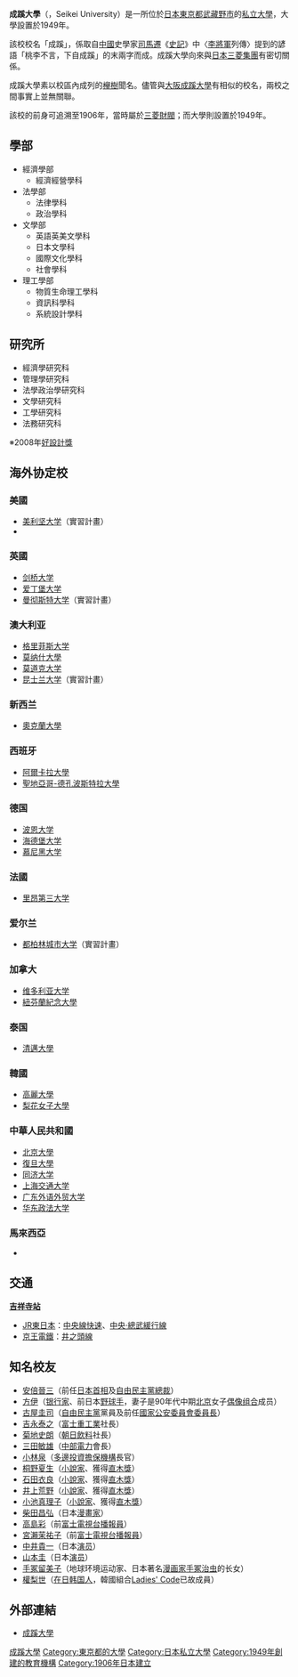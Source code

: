 {{Unreferenced|time=2015-09-22T02:45:05+00:00}}
{{大学(日本)
|大学名称   = 成蹊大學
|ふりがな   =
|英称       = Seikei University
|图片       = Seikei University 01.jpg
|图片说明   = 成蹊大學校園
|大学设置年 = 1949年
|创立年     = 1906年
|学校类别   = 私立
|设置者     = 学校法人成蹊学園
|本部所在地 = {{日本}}東京都武蔵野市吉祥寺北町3-3-1
|校园       = 吉祥寺（東京都武蔵野市）
|学部       = 經濟學部<br />法學部<br />文學部<br />理工學部
|研究科     = 經濟學研究科<br/>管理學研究科<br/>法學政治學研究科<br/>文學研究科<br/>工學研究科<br/>法務研究科
|网站       = {{URL|http://www.seikei.ac.jp/university/}}
}}

'''成蹊大學'''（{{lang|ja|せいけいだいがく}}，Seikei University）是一所位於[[日本|日本]][[東京都|東京都]][[武藏野市|武藏野市]]的[[私立大學|私立大學]]，大學設置於1949年。

該校校名「成蹊」，係取自[[中國|中國]]史學家[[司馬遷|司馬遷]]《[[史記|史記]]》中〈[[李廣|李將軍]]列傳〉提到的諺語「桃李不言，下自成蹊」的末兩字而成。成蹊大學向來與[[日本|日本]][[三菱集團|三菱集團]]有密切關係。

成蹊大學素以校區內成列的[[欅樹|欅樹]]聞名。儘管與[[大阪成蹊大學|大阪成蹊大學]]有相似的校名，兩校之間事實上並無關聯。

該校的前身可追溯至1906年，當時屬於[[三菱集團|三菱]][[財閥|財閥]]；而大學則設置於1949年。

== 學部 ==
*經濟學部
**經濟經營學科
*法學部
**法律學科
**政治學科
*文學部
**英語英美文學科
**日本文學科
**國際文化學科
**社會學科
*理工學部
**物質生命理工學科
**資訊科學科
**系統設計學科

== 研究所 ==
*經濟學研究科
*管理學研究科
*法學政治學研究科
*文學研究科
*工學研究科
*法務研究科

※2008年[[好設計獎|好設計獎]]

== 海外协定校 ==
{{Div col|cols=4}}
=== {{flagicon|United States}}美國 ===
* [[美利坚大学|美利坚大学]]（實習計畫）
* {{link-en|西華盛頓大學|Western Washington University}}

=== {{flagicon|United Kingdom}}英國 ===
* [[剑桥大学|剑桥大学]]
* [[爱丁堡大学|爱丁堡大学]]
* [[曼彻斯特大学|曼彻斯特大学]]（實習計畫）

=== {{flagicon|Australia}}澳大利亚 ===
* [[格里菲斯大学|格里菲斯大学]]
* [[莫纳什大学|莫纳什大學]]
* [[莫道克大学|莫道克大学]]
* [[昆士兰大学|昆士兰大学]]（實習計畫）

=== {{flagicon|New Zealand}}新西兰 ===
* [[奧克蘭大學|奧克蘭大學]]

=== {{flagicon|Spain}}西班牙 ===
* [[阿爾卡拉大學|阿爾卡拉大學]]
* [[聖地亞哥-德孔波斯特拉大學|聖地亞哥-德孔波斯特拉大學]]
=== {{flagicon|Germany}}德国 ===
* [[波恩大学|波恩大学]]
* [[海德堡大学|海德堡大学]]
* [[慕尼黑大学|慕尼黑大学]]

=== {{flagicon|France}}法國 ===
* [[里昂大学|里昂第三大学]]

=== {{flagicon|Ireland}}爱尔兰 ===
* [[都柏林城市大学|都柏林城市大学]]（實習計畫）

=== {{flagicon|Canada}}加拿大 ===
* [[维多利亚大学|维多利亚大学]]
* [[紐芬蘭紀念大學|紐芬蘭紀念大學]]
=== {{flagicon|Thailand}}泰国 ===
* [[清邁大學|清邁大學]]

=== {{flagicon|Korea}}韓國 ===
* [[高麗大學|高麗大學]]
* [[梨花女子大學|梨花女子大學]]

=== {{flagicon|China}}中華人民共和國 ===
* [[北京大學|北京大學]]
* [[復旦大學|復旦大學]]
* [[同济大学|同济大学]]
* [[上海交通大学|上海交通大学]]
* [[广东外语外贸大学|广东外语外贸大学]]
* [[华东政法大学|华东政法大学]]

=== {{flagicon|馬來西亞}}馬來西亞===
* {{link-en|亞太技術創新大學|Asia Pacific University of Technology & Innovation}}
{{Div col end}}

==交通==
'''[[吉祥寺站|吉祥寺站]]'''
*[[JR東日本|JR東日本]]：[[中央線快速|中央線快速]]、[[中央·總武緩行線|中央·總武緩行線]]
*[[京王電鐵|京王電鐵]]：[[井之頭線|井之頭線]]
== 知名校友 ==
* [[安倍晉三|安倍晉三]]（前任[[日本首相|日本首相]]及[[自由民主黨總裁|自由民主黨總裁]]）
* [[方伊|方伊]]（[[银行家|银行家]]、前日本[[野球手|野球手]]，妻子是90年代中期[[北京|北京]]女子[[偶像组合|偶像组合]]成员）
* [[古屋圭司|古屋圭司]]（[[自由民主黨_(日本)|自由民主黨]]黨員及前任[[國家公安委員會委員長|國家公安委員會委員長]]）
* [[吉永泰之|吉永泰之]]（[[富士重工業|富士重工業]]社長）
* [[菊地史朗|菊地史朗]]（[[朝日飲料|朝日飲料]]社長）
* [[三田敏雄|三田敏雄]]（[[中部電力|中部電力]]會長）
* [[小林泉|小林泉]]（[[多邊投資擔保機構|多邊投資擔保機構]]長官）
* [[桐野夏生|桐野夏生]]（[[小說家|小說家]]、獲得[[直木獎|直木獎]]）
* [[石田衣良|石田衣良]]（[[小說家|小說家]]、獲得[[直木獎|直木獎]]）
* [[井上荒野|井上荒野]]（[[小說家|小說家]]、獲得[[直木獎|直木獎]]）
* [[小池真理子|小池真理子]]（[[小說家|小說家]]、獲得[[直木獎|直木獎]]）
* [[柴田昌弘|柴田昌弘]]（日本[[漫畫家|漫畫家]]）
* [[高島彩|高島彩]]（前[[富士電視台|富士電視台]][[播報員|播報員]]）
* [[宮瀨茉祐子|宮瀨茉祐子]]（前[[富士電視台|富士電視台]][[播報員|播報員]]）
* [[中井貴一|中井貴一]]（日本[[演员|演员]]）
* [[山本圭|山本圭]]（日本[[演员|演员]]）
* [[手冢留美子|手冢留美子]]（地球环境运动家、日本著名[[漫画家|漫画家]][[手冢治虫|手冢治虫]]的长女）
* [[權梨世|權梨世]]（[[日本朝鮮族|在日韩国人]]，韓國組合[[Ladies'_Code|Ladies' Code]]已故成員）

== 外部連結 ==
*[http://www.seikei.ac.jp/university/ 成蹊大學] {{Wayback|url=http://www.seikei.ac.jp/university/ |date=20210311222007 }}{{ja}}{{en}}

{{日本私立大學連盟}}
{{Authority control}}
{{DEFAULTSORT:Seikei Daigaku}}
[[Category:成蹊大學|]]
[[Category:東京都的大學|Category:東京都的大學]]
[[Category:日本私立大學|Category:日本私立大學]]
[[Category:1949年創建的教育機構|Category:1949年創建的教育機構]]
[[Category:1906年日本建立|Category:1906年日本建立]]